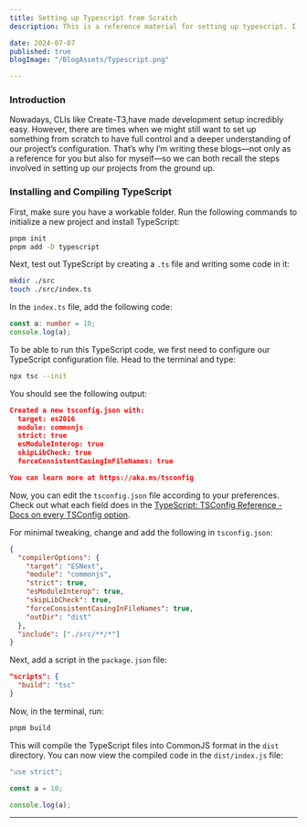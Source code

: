 ```yaml
---
title: Setting up Typescript from Scratch
description: This is a reference material for setting up typescript. I will be updating it in the future with content for testing, styling etc.

date: 2024-07-07
published: true
blogImage: "/BlogAssets/Typescript.png"

---
```






### Introduction

Nowadays, CLIs like Create-T3,have made development setup incredibly easy. However, there are times when we might still want to set up something from scratch to have full control and a deeper understanding of our project’s configuration. That’s why I’m writing these blogs—not only as a reference for you but also for myself—so we can both recall the steps involved in setting up our projects from the ground up.



### Installing and Compiling TypeScript

First, make sure you have a workable folder. Run the following commands to initialize a new project and install TypeScript:

```bash
pnpm init
pnpm add -D typescript
```

Next, test out TypeScript by creating a `.ts` file and writing some code in it:

```bash
mkdir ./src
touch ./src/index.ts
```

In the `index.ts` file, add the following code:

```ts
const a: number = 10;
console.log(a);
```

To be able to run this TypeScript code, we first need to configure our TypeScript configuration file. Head to the terminal and type:

```bash
npx tsc --init
```

You should see the following output:

```json
Created a new tsconfig.json with:
  target: es2016
  module: commonjs
  strict: true
  esModuleInterop: true
  skipLibCheck: true
  forceConsistentCasingInFileNames: true

You can learn more at https://aka.ms/tsconfig
```

Now, you can edit the `tsconfig.json` file according to your preferences. Check out what each field does in the [TypeScript: TSConfig Reference - Docs on every TSConfig option](https://www.typescriptlang.org/tsconfig/). 

For minimal tweaking, change and add the following in `tsconfig.json`:

```json
{
  "compilerOptions": {
    "target": "ESNext",
    "module": "commonjs",
    "strict": true,
    "esModuleInterop": true,
    "skipLibCheck": true,
    "forceConsistentCasingInFileNames": true,
    "outDir": "dist"
  },
  "include": ["./src/**/*"]
}
```

Next, add a script in the `package.json` file:

```json
"scripts": {
  "build": "tsc"
}
```

Now, in the terminal, run:

```bash
pnpm build
```

This will compile the TypeScript files into CommonJS format in the `dist` directory. You can now view the compiled code in the `dist/index.js` file:

```js
"use strict";

const a = 10;

console.log(a);
```

---

